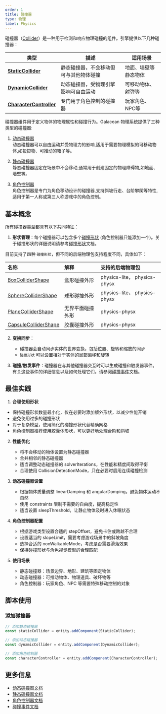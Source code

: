 ```yaml
---
order: 1
title: 碰撞器
type: 物理
label: Physics
---
```


碰撞器（[Collider](/apis/core/#Collider)）是一种用于检测和响应物理碰撞的组件。引擎提供以下几种碰撞器：

| 类型 | 描述 | 适用场景 |
| --- | --- | --- |
| [**StaticCollider**](/apis/core/#StaticCollider) | 静态碰撞器，不会移动但可与其他物体碰撞 | 地面、墙壁等静态物体 |
| [**DynamicCollider**](/apis/core/#DynamicCollider) | 动态碰撞器，受物理引擎影响可自由运动 | 可移动物体、射弹等 |
| [**CharacterController**](/apis/core/#CharacterController) | 专门用于角色控制的碰撞器 | 玩家角色、NPC等 |

碰撞器组件用于定义物体的物理属性和碰撞行为。Galacean 物理系统提供了三种类型的碰撞器:

1. [动态碰撞器](/docs/physics/collider/dynamicCollider)  
   动态碰撞器可以自由运动并受物理力的影响,适用于需要物理模拟的可移动物体,如投掷物、可推动的箱子等。

2. [静态碰撞器](/docs/physics/collider/staticCollider)  
   静态碰撞器固定在场景中不会移动,通常用于创建固定的物理障碍物,如地面、墙壁等。

3. [角色控制器](/docs/physics/collider/characterController)  
   角色控制器是专门为角色移动设计的碰撞器,支持斜坡行走、台阶攀爬等特性,适用于第一人称或第三人称游戏中的角色控制。

## 基本概念

所有碰撞器类型都具有以下共同特征：

1. **形状管理**：每个碰撞器可以包含多个[碰撞形状](/docs/physics/collider/colliderShape) (角色控制器只能添加一个)。关于碰撞形状的详细说明请参考[碰撞形状](/docs/physics/collider/colliderShape)文档。

目前支持了四种 `碰撞形状`，但不同的后端物理包支持程度不同，具体如下：

| 名称                                                     | 解释             | 支持的后端物理包             |
| :------------------------------------------------------- | :--------------- | :--------------------------- |
| [BoxColliderShape](/apis/core/#BoxColliderShape)         | 盒形碰撞外形     | physics-lite， physics-physx |
| [SphereColliderShape](/apis/core/#SphereColliderShape)   | 球形碰撞外形     | physics-lite， physics-physx |
| [PlaneColliderShape](/apis/core/#PlaneColliderShape)     | 无界平面碰撞外形 | physics-physx                |
| [CapsuleColliderShape](/apis/core/#CapsuleColliderShape) | 胶囊碰撞外形     | physics-physx                |

2. **变换同步**：
   - 碰撞器会自动同步实体的世界变换，包括位置、旋转和缩放的同步
   - `碰撞形状` 可以设置相对于实体的局部偏移和旋转

3. **碰撞/触发事件**：碰撞器在与其他碰撞器交互时可以生成碰撞和触发器事件。有关这些事件的详细信息以及如何处理它们，请参阅[碰撞事件](/docs/physics/collider/event)文档。

## 最佳实践

1. **合理使用形状**

- 保持碰撞形状数量最小化，仅在必要时添加额外形状，以减少性能开销
- 避免使用过多的碰撞形状
- 对于复杂模型，使用简化的碰撞形状代替精确网格
- 角色控制器推荐使用胶囊体形状，可以更好地处理台阶和斜坡

2. **性能优化**

   - 将不会移动的物体设置为静态碰撞器
   - 合并相邻的静态碰撞器
   - 适当调整动态碰撞器的 solverIterations，在性能和精度间取得平衡
   - 合理使用 CollisionDetectionMode，只在必要时启用连续碰撞检测

3. **动态碰撞器设置**

   - 根据物体质量调整 linearDamping 和 angularDamping，避免物体运动不自然
   - 使用 constraints 限制不需要的自由度，提高稳定性
   - 适当设置 sleepThreshold，让静止物体及时进入休眠状态

4. **角色控制器配置**

   - 根据游戏类型设置合适的 stepOffset，避免卡住或跨越不合理
   - 设置适当的 slopeLimit，需要考虑游戏场景中的斜坡角度
   - 选择合适的 nonWalkableMode，考虑是否需要滑落效果
   - 保持碰撞形状与角色视觉模型的合理匹配

5. **使用场景**
   - 静态碰撞器：场景边界、地形、建筑等固定物体
   - 动态碰撞器：可推动物体、物理道具、破坏物等
   - 角色控制器：玩家角色、NPC 等需要特殊移动控制的对象

## 脚本使用

### 添加碰撞器

```typescript
// 添加静态碰撞器
const staticCollider = entity.addComponent(StaticCollider);

// 添加动态碰撞器
const dynamicCollider = entity.addComponent(DynamicCollider);

// 添加角色控制器
const characterController = entity.addComponent(CharacterController);
```


## 更多信息

- [动态碰撞器文档](/docs/physics/collider/dynamicCollider)
- [静态碰撞器文档](/docs/physics/collider/staticCollider)
- [角色控制器文档](/docs/physics/collider/characterController)
- [碰撞事件文档](/docs/physics/collider/event)
